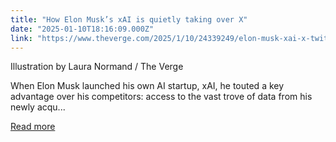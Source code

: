```yaml
---
title: "How Elon Musk’s xAI is quietly taking over X"
date: "2025-01-10T18:16:09.000Z"
link: "https://www.theverge.com/2025/1/10/24339249/elon-musk-xai-x-twitter"
---
```


Illustration by Laura Normand / The Verge
    

  
When Elon Musk launched his own AI startup, xAI, he touted a key advantage over his competitors: access to the vast trove of data from his newly acqu...

[Read more](https://www.theverge.com/2025/1/10/24339249/elon-musk-xai-x-twitter)
